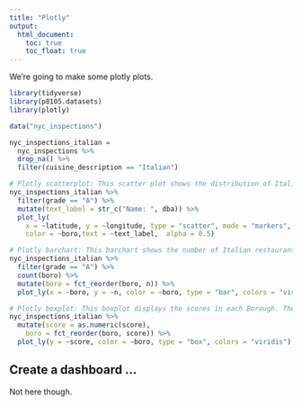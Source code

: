 ```yaml
---
title: "Plotly"
output: 
  html_document:
    toc: true
    toc_float: true
---
```



We're going to make some plotly plots.

```r
library(tidyverse)
library(p8105.datasets)
library(plotly)
```



```r
data("nyc_inspections")

```




```r
nyc_inspections_italian = 
  nyc_inspections %>% 
  drop_na() %>% 
  filter(cuisine_description == "Italian")

```



```r
# Plotly scatterplot: This scatter plot shows the distribution of Italian restaurant with grade A.
nyc_inspections_italian %>%
  filter(grade == "A") %>% 
  mutate(text_label = str_c("Name: ", dba)) %>% 
  plot_ly(
    x = ~latitude, y = ~longitude, type = "scatter", mode = "markers",
    color = ~boro,text = ~text_label,  alpha = 0.5)

```


```r
# Plotly barchart: This barchart shows the number of Italian restaurant with Grade A in different Borough.
nyc_inspections_italian %>% 
  filter(grade == "A") %>% 
  count(boro) %>% 
  mutate(boro = fct_reorder(boro, n)) %>% 
  plot_ly(x = ~boro, y = ~n, color = ~boro, type = "bar", colors = "viridis")
```


```r
# Plotly boxplot: This boxplot displays the scores in each Borough. The higher the score, the more severe of the violations.
nyc_inspections_italian %>% 
  mutate(score = as.numeric(score),
    boro = fct_reorder(boro, score)) %>% 
  plot_ly(y = ~score, color = ~boro, type = "box", colors = "viridis")
```

## Create a dashboard ...

Not here though.